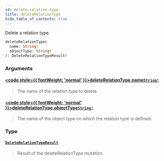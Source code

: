 ```yaml
---
id: delete-relation-type
title: deleteRelationType
hide_table_of_contents: true
---
```








Delete a relation type.

```graphql
deleteRelationType(
  name: String!
  objectType: String!
): DeleteRelationTypeResult!
```


### Arguments

#### [<code style={{ fontWeight: 'normal' }}>deleteRelationType.<b>name</b></code>](#)<Bullet />[`String!`](/docs/directory-api-reference/schema/common/scalars/string) <Badge class="secondary" text="non-null"/> <Badge class="secondary" text="scalar"/> <Badge class="secondary" text="common"/>
> The name of the relation type to delete.
> 

#### [<code style={{ fontWeight: 'normal' }}>deleteRelationType.<b>objectType</b></code>](#)<Bullet />[`String!`](/docs/directory-api-reference/schema/common/scalars/string) <Badge class="secondary" text="non-null"/> <Badge class="secondary" text="scalar"/> <Badge class="secondary" text="common"/>
> The name of the object type on which the relation type is defined.
> 

### Type

#### [`DeleteRelationTypeResult`](/docs/directory-api-reference/schema/relations-types/objects/delete-relation-type-result) <Badge class="secondary" text="object"/> <Badge class="secondary" text="relations-types"/>
> Result of the deleteRelationType mutation.
> 





